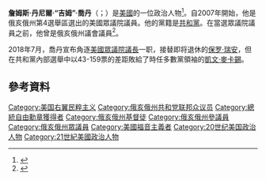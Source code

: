 {{NoteTA
|G1=PP
|T=zh-tw:吉姆·喬丹 (美國政治人物); zh-hk:占·佐敦 (美國政治人物); zh-cn:吉姆·乔丹 (美国政治人物);
|1=zh-hk:占; zh-tw:吉姆; zh-cn:吉姆;
|2=zh-hk:佐敦; zh-tw:喬丹; zh-cn:乔丹;
}}
{{other people|吉姆·乔丹}}
{{Infobox officeholder
|name          = 吉姆·喬丹
|native_name   = Jim Jordan
|image         = Jim Jordan official photo, 114th Congress.jpg
|state         = [[俄亥俄州|俄亥俄州]]
|district      = {{ushr|OH|4|四}}
|term_start    = 2007年1月3日
|term_end      = 
|predecessor   = [[邁克·奧克斯利|邁克·奧克斯利]]
|successor     = 
|state_senate1 = 俄亥俄州
|district1     = 十二
|term_start1   = 2001年1月3日
|term_end1     = 2006年12月31日
|predecessor1  = {{tsl|en|Robert R. Cupp|羅伯特·R·庫普}}
|successor1    = {{tsl|en|Keith Faber|凱思·費伯}}
|state_house2  = 俄亥俄州
|district2     = 第八十五
|term_start2   = 1995年1月3日
|term_end2     = 2000年12月31日
|predecessor2  = {{tsl|en|Jim Davis (Ohio politician)|吉姆·戴維斯 (俄亥俄州政治人物)|吉姆·戴維斯}}
|successor2    = {{tsl|en|Derrick Seaver|德里克·希弗}}
|birth_name    = James Daniel Jordan
|birth_date    = {{birth date and age|1964|2|17}}
|birth_place   = [[美国|美国]][[俄亥俄州|俄亥俄州]][[厄巴那|厄巴那]]
|death_date    = 
|death_place   = 
|party         = [[共和黨_(美國)|共和黨]]
|spouse        = 波利·喬丹（Polly Jordan）
|education     = [[威斯康辛大學麥迪遜分校|威斯康辛大學麥迪遜分校]] {{small|([[理學士|BS]])}}<br>[[俄亥俄州立大學|俄亥俄州立大學]] {{small|([[文學碩士|MA]])}}<br>{{tsl|en|Capital University|首都大學}} {{small|([[法律博士|JD]])}}
}}
'''詹姆斯·丹尼爾·“吉姆”·喬丹'''（{{lang-en|James Daniel "Jim" Jordan}}；{{bd|1964年|2月17日}}）是[[美國|美國]]的一位政治人物<ref>{{cite web |url=http://www.wrestlingstats.com/ncaa/pdf/brackets/NCAA%201985.pdf |title=55th NCAA Wrestling Tournament: 1985 |publisher=Wrestlingstats.com |accessdate=November 9, 2012 |archive-date=2016-03-22 |archive-url=https://web.archive.org/web/20160322231455/http://wrestlingstats.com/ncaa/pdf/brackets/NCAA |dead-url=no }}</ref>。自2007年開始，他是俄亥俄州第4選舉區選出的美國眾議院議員。他的黨籍是[[共和黨_(美國)|共和黨]]。在當選眾議院議員之前，他曾是俄亥俄州議會議員<ref>{{cite web |url=http://www.ohiotaxpayers.com |title=ohiotaxpayers.com |publisher=ohiotaxpayers.com |date= |accessdate=August 23, 2010 |archive-date=2006-10-20 |archive-url=https://web.archive.org/web/20061020061718/http://www.ohiotaxpayers.com/ |dead-url=no }}</ref>。

2018年7月，喬丹宣布角逐[[美國眾議院議長|美國眾議院議長]]一职，接替即将退休的[[保罗·瑞安|保罗·瑞安]]，但在共和黨內部選舉中以43-159票的差距敗給了時任多數黨領袖的[[凱文·麥卡錫|凱文·麥卡錫]]。

== 參考資料 ==
{{reflist}}
{{normdaten}}
{{DEFAULTSORT:jordan}}
[[Category:美国右翼民粹主义|Category:美国右翼民粹主义]]
[[Category:俄亥俄州共和党联邦众议员|Category:俄亥俄州共和党联邦众议员]]
[[Category:總統自由勳章獲得者|Category:總統自由勳章獲得者]]
[[Category:俄亥俄州基督徒|Category:俄亥俄州基督徒]]
[[Category:俄亥俄州參議員|Category:俄亥俄州參議員]]
[[Category:俄亥俄州眾議員|Category:俄亥俄州眾議員]]
[[Category:美國福音主義者|Category:美國福音主義者]]
[[Category:20世纪美国政治人物|Category:20世纪美国政治人物]]
[[Category:21世紀美國政治人物|Category:21世紀美國政治人物]]